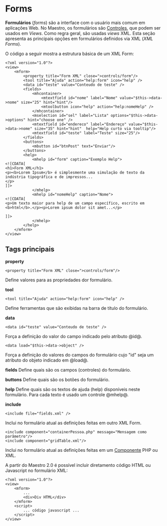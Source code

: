 <text xml:space="preserve">
= Forms =
'''Formulários''' (''forms'') são a interface com o usuário mais comum em aplicações Web. No Maestro, os formulários são [[>guia/view/controles|Controles]], que podem ser usados em ''Views''. Como regra geral, são usadas ''views'' XML. Esta seção apresenta as principais opções em formulários definidos via XML (''XML Forms'').

O código a seguir mostra a estrutura básica de um XML Form:

<pre lang="xml">
<?xml version="1.0"?>
<view>
    <mform>
        <property title="Form XML" close=">controls/form"/>
        <tool title="Ajuda" action="help:form" icon="help" />
        <data id="teste" value="Conteudo de teste" />
        <fields>
            <mhcontainer>
                <mtextfield id="nome" label="Nome" value="$this->data->nome" size="25" hint="hint"/>
                <mtoolbutton icon="help" action="help:nomeHelp" />
            </mhcontainer>
            <mselection id="sel" label="Lista" options="$this->data->options" hint="choose one" />
            <mtextfield id="endereco" label="Endereço" value="$this->data->nome" size="35" hint="hint"  help="Help curto via tooltip"/>
            <mtextfield id="teste" label="Teste" size="25"/>
        </fields>
        <buttons>
            <mbutton id="btnPost" text="Enviar"/>
        </buttons>
        <help>
            <mhelp id="form" caption="Exemplo Help">
<![CDATA[
<h1>Form XML</h1>
<p><b>Lorem Ipsum</b> é simplesmente uma simulação de texto da indústria tipográfica e de impressos...
</p>
]]>
            </mhelp>
            <mhelp id="nomeHelp" caption="Nome">
<![CDATA[
<p>Um texto maior para help de um campo específico, escrito em <b>html</b>.</p><p>Lorem ipsum dolor sit amet...</p>

]]>
            </mhelp>
        </help>
    </mform>
</view>
</pre>

==Tags principais==


<b>property</b>
<pre lang="xml"><property title="Form XML" close=">controls/form"/>
</pre>Define valores para as propriedades dor formulário.

<b>tool</b>
<pre lang="xml"><tool title="Ajuda" action="help:form" icon="help" />
</pre>Define ferramentas que são exibidas na barra de título do formulário. 

<b>data</b>
<pre lang="xml"><data id="teste" value="Conteudo de teste" />
</pre>Força a definição do valor do campo indicado pelo atributo @id@.

<pre lang="xml"><data load="$this->data->object" />
</pre>Força a definição do valores do campos do formulário cujo "id" seja um atributo do objeto indicado em @load@.

<b>fields</b>
Define quais são os campos (controles) do formulário.

<b>buttons</b>
Define quais são os botões do formulário.

<b>help</b>
Define quais são os textos de ajuda (help) disponíveis neste formulário. Para cada texto é usado um controle @mhelp@. 

<b>include</b>
<pre lang="xml"><include file="fields.xml" />
</pre>Inclui no formulário atual as definições feitas em outro XML Form.
<pre lang="xml">
<include component="containerPessoa.php" message="Mensagem como parâmetro"/>
<include component="gridTable.xml"/>
</pre>Inclui no formulário atual as definições feitas em um [[>view/componentes|Componente]] PHP ou XML.


A partir do Maestro 2.0 é possível incluir diretamento código HTML ou Javascript no formulário XML:

<pre lang="xml">
<?xml version="1.0"?>
<view>
    <mform>
        ...
        <div>Div HTML</div>
    </mform>
    <script>
        ... código javascript ...
    </script>
</view>
</pre>


</text>